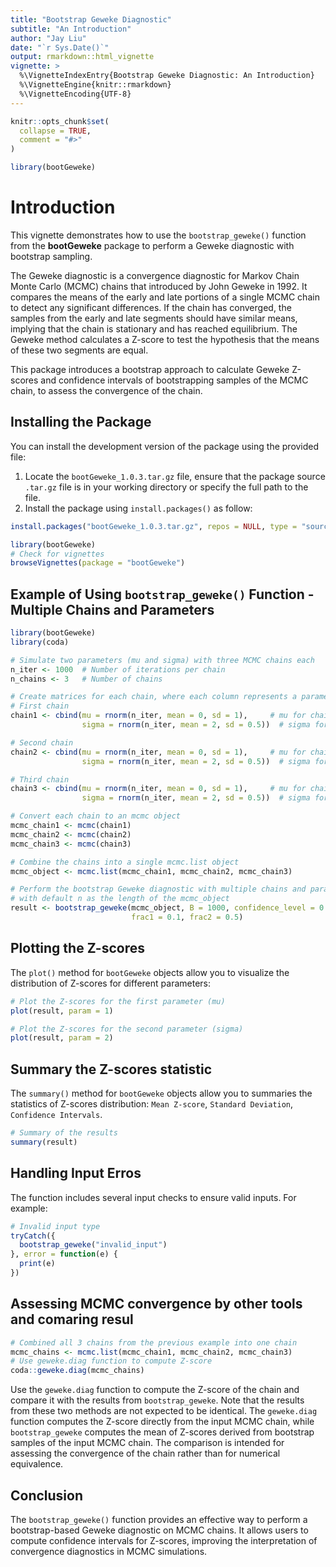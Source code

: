 ```yaml
---
title: "Bootstrap Geweke Diagnostic"
subtitle: "An Introduction"
author: "Jay Liu"
date: "`r Sys.Date()`"
output: rmarkdown::html_vignette
vignette: >
  %\VignetteIndexEntry{Bootstrap Geweke Diagnostic: An Introduction}
  %\VignetteEngine{knitr::rmarkdown}
  %\VignetteEncoding{UTF-8}
---
```


```r
knitr::opts_chunk$set(
  collapse = TRUE,
  comment = "#>"
)
```

```r
library(bootGeweke)
```

# Introduction

This vignette demonstrates how to use the `bootstrap_geweke()` function from the **bootGeweke** package to perform a Geweke diagnostic with bootstrap sampling.

The Geweke diagnostic is a convergence diagnostic for Markov Chain Monte Carlo (MCMC) chains that introduced by John Geweke in 1992. It compares the means of the early and late portions of a single MCMC chain to detect any significant differences. If the chain has converged, the samples from the early and late segments should have similar means, implying that the chain is stationary and has reached equilibrium. The Geweke method calculates a Z-score to test the hypothesis that the means of these two segments are equal.

This package introduces a bootstrap approach to calculate Geweke Z-scores and confidence intervals of bootstrapping samples of the MCMC chain, to assess the convergence of the chain.        

## Installing the Package

You can install the development version of the package using the provided file:       

1. Locate the `bootGeweke_1.0.3.tar.gz` file, ensure that the package source `.tar.gz` file is in your working directory or specify the full path to the file.       
2. Install the package using `install.packages()` as follow:    

```r
install.packages("bootGeweke_1.0.3.tar.gz", repos = NULL, type = "source")
```

```r
library(bootGeweke)
# Check for vignettes
browseVignettes(package = "bootGeweke")
```

## Example of Using `bootstrap_geweke()` Function - Multiple Chains and Parameters

```r
library(bootGeweke)
library(coda)

# Simulate two parameters (mu and sigma) with three MCMC chains each
n_iter <- 1000  # Number of iterations per chain
n_chains <- 3   # Number of chains

# Create matrices for each chain, where each column represents a parameter
# First chain
chain1 <- cbind(mu = rnorm(n_iter, mean = 0, sd = 1),     # mu for chain 1
                sigma = rnorm(n_iter, mean = 2, sd = 0.5))  # sigma for chain 1

# Second chain
chain2 <- cbind(mu = rnorm(n_iter, mean = 0, sd = 1),     # mu for chain 2
                sigma = rnorm(n_iter, mean = 2, sd = 0.5))  # sigma for chain 2

# Third chain
chain3 <- cbind(mu = rnorm(n_iter, mean = 0, sd = 1),     # mu for chain 3
                sigma = rnorm(n_iter, mean = 2, sd = 0.5))  # sigma for chain 3

# Convert each chain to an mcmc object
mcmc_chain1 <- mcmc(chain1)
mcmc_chain2 <- mcmc(chain2)
mcmc_chain3 <- mcmc(chain3)

# Combine the chains into a single mcmc.list object
mcmc_object <- mcmc.list(mcmc_chain1, mcmc_chain2, mcmc_chain3)

# Perform the bootstrap Geweke diagnostic with multiple chains and parameters
# with default n as the length of the mcmc_object
result <- bootstrap_geweke(mcmc_object, B = 1000, confidence_level = 0.95, 
                           frac1 = 0.1, frac2 = 0.5)
```

## Plotting the Z-scores

The `plot()` method for `bootGeweke` objects allow you to visualize the distribution of Z-scores for different parameters:       

```r
# Plot the Z-scores for the first parameter (mu)
plot(result, param = 1)
```


```r
# Plot the Z-scores for the second parameter (sigma)
plot(result, param = 2)
```


## Summary the Z-scores statistic       

The `summary()` method for `bootGeweke` objects allow you to summaries the statistics of Z-scores distribution: `Mean Z-score`, `Standard Deviation`, `Confidence Intervals`.

```r
# Summary of the results
summary(result)
```

## Handling Input Erros

The function includes several input checks to ensure valid inputs. For example:

```r
# Invalid input type
tryCatch({
  bootstrap_geweke("invalid_input")
}, error = function(e) {
  print(e)
})
```

## Assessing MCMC convergence by other tools and comaring resul

```r
# Combined all 3 chains from the previous example into one chain
mcmc_chains <- mcmc.list(mcmc_chain1, mcmc_chain2, mcmc_chain3)
# Use geweke.diag function to compute Z-score
coda::geweke.diag(mcmc_chains)
```

Use the `geweke.diag` function to compute the Z-score of the chain and compare it with the results from `bootstrap_geweke`. Note that the results from these two methods are not expected to be identical. The `geweke.diag` function computes the Z-score directly from the input MCMC chain, while `bootstrap_geweke` computes the mean of Z-scores derived from bootstrap samples of the input MCMC chain. The comparison is intended for assessing the convergence of the chain rather than for numerical equivalence.       

## Conclusion       

The `bootstrap_geweke()` function provides an effective way to perform a bootstrap-based Geweke diagnostic on MCMC chains. It allows users to compute confidence intervals for Z-scores, improving the interpretation of convergence diagnostics in MCMC simulations.       
























